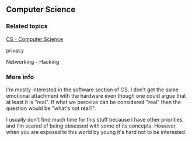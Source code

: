 ## Computer Science
### Related topics
[CS - Computer Science](https://edongarden.netlify.app/PublicNotes/CS---Computer-Science)

privacy

Networking - Hacking

### More info
I'm mostly interested in the software section of CS. I don't get the same emotional attachment with the hardware even though one could argue that at least it is "real". If what we perceive can be considered "real" then the question would be "what's not real?". 

I usually don't find much time for this stuff because I have other priorities, and I'm scared of being obsessed with some of its concepts. However, when you are exposed to this world by young it's hard not to be interested.